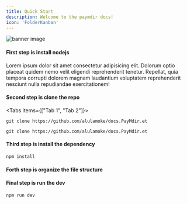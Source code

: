 ```yaml
---
title: Quick Start
description: Welcome to the paymdir docs!
icon: 'FolderKanban'
---
```



![banner image](/banner.png)

<Steps>

<Step>

#### First step is install nodejs

<Callout title='New feature' type='info'>
  Lorem ipsum dolor sit amet consectetur adipisicing elit. Dolorum optio placeat quidem nemo velit eligendi 
  reprehenderit tenetur. Repellat, quia tempora corrupti dolorem magnam laudantium voluptatem reprehenderit
  nesciunt nulla repudiandae exercitationem!
</Callout>

</Step>
 
<Step>

#### Second step is clone the repo

<Tabs items={["Tab 1", "Tab 2"]}>
 
```shell tab="Tab 1"
git clone https://github.com/alulamoke/docs.PayMdir.et
```
 
```shell tab="Tab 2"
git clone https://github.com/alulamoke/docs.PayMdir.et
```
 
</Tabs>

</Step>

<Step>

#### Third step is install the dependency

```shell title="install the dependency"
npm install
```

</Step>

<Step>

#### Forth step is organize the file structure

<Files>
  <Folder name="app" defaultOpen>
    <File name="layout.tsx" />
    <File name="page.tsx" />
    <File name="global.css" />
  </Folder>
  <Folder name="components" defaultOpen>
    <File name="button.tsx" />
    <File name="tabs.tsx" />
    <File name="dialog.tsx" />
  </Folder>
  <File name="package.json" />
</Files>

</Step>

<Step>

#### Final step is run the dev

```shell
npm run dev
```
</Step>

</Steps>
